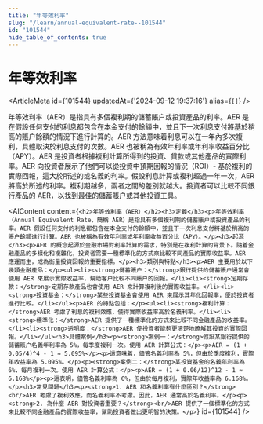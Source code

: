 ```yaml
---
title: "年等效利率"
slug: "/learn/annual-equivalent-rate--101544"
id: "101544"
hide_table_of_contents: true
---
```



# 年等效利率

<ArticleMeta id={101544} updatedAt={'2024-09-12 19:37:16'} alias={`[]`} />
<div className='border-solid border-b border-t-0 my-4 border-[var(--ifm-color-gray-300)]' />

年等效利率（AER）是指具有多個複利期的儲蓄賬户或投資產品的利率。AER 是在假設任何支付的利息都包含在本金支付的餘額中，並且下一次利息支付將基於稍高的賬户餘額的情況下進行計算的。AER 方法意味着利息可以在一年內多次複利，具體取決於利息支付的次數。AER 也被稱為有效年利率或年利率收益百分比（APY）。AER 是投資者根據複利計算所得到的投資、貸款或其他產品的實際利率。AER 向投資者展示了他們可以從投資中預期回報的情況（ROI）- 基於複利的實際回報，這大於所述的或名義的利率。假設利息計算或複利超過一年一次，AER 將高於所述的利率。複利期越多，兩者之間的差別就越大。投資者可以比較不同銀行產品的 AER，以找到最佳的儲蓄賬户或其他投資工具。

<AIContent content={`<h2>年等效利率（AER）</h2><h3>定義</h3><p>年等效利率（Annual Equivalent Rate，簡稱 AER）是指具有多個複利期的儲蓄賬户或投資產品的利率。AER 假設任何支付的利息都包含在本金支付的餘額中，並且下一次利息支付將基於稍高的賬户餘額進行計算。AER 也被稱為有效年利率或年利率收益百分比（APY）。</p><h3>起源</h3><p>AER 的概念起源於金融市場對利率計算的需求，特別是在複利計算的背景下。隨着金融產品的多樣化和複雜化，投資者需要一種標準化的方式來比較不同產品的實際收益率。AER 應運而生，成為衡量投資回報的重要指標。</p><h3>類別與特點</h3><p>AER 主要用於以下幾類金融產品：</p><ul><li><strong>儲蓄賬户：</strong>銀行提供的儲蓄賬户通常會使用 AER 來展示實際收益率，幫助客户比較不同賬户的回報。</li><li><strong>定期存款：</strong>定期存款產品也會使用 AER 來計算複利後的實際收益率。</li><li><strong>投資基金：</strong>某些投資基金會使用 AER 來展示其年化回報率，便於投資者進行比較。</li></ul><p>AER 的特點包括：</p><ul><li><strong>複利計算：</strong>AER 考慮了利息的複利效應，使得實際收益率高於名義利率。</li><li><strong>標準化：</strong>AER 提供了一種標準化的方式來比較不同金融產品的收益率。</li><li><strong>透明度：</strong>AER 使投資者能夠更清楚地瞭解其投資的實際回報。</li></ul><h3>具體案例</h3><p><strong>案例一：</strong>假設某銀行提供的儲蓄賬户名義年利率為 5%，每季度複利一次。使用 AER 計算公式：</p><p>AER = (1 + 0.05/4)^4 - 1 ≈ 5.095%</p><p>這意味着，儘管名義利率為 5%，但由於季度複利，實際年收益率為 5.095%。</p><p><strong>案例二：</strong>某投資基金的名義年利率為 6%，每月複利一次。使用 AER 計算公式：</p><p>AER = (1 + 0.06/12)^12 - 1 ≈ 6.168%</p><p>這表明，儘管名義利率為 6%，但由於每月複利，實際年收益率為 6.168%。</p><h3>常見問題</h3><p><strong>1. AER 和名義利率有什麼區別？</strong><br/>AER 考慮了複利效應，而名義利率不考慮。因此，AER 通常高於名義利率。</p><p><strong>2. 為什麼 AER 對投資者重要？</strong><br/>AER 提供了一個標準化的方式來比較不同金融產品的實際收益率，幫助投資者做出更明智的決策。</p>`} id={101544} />
